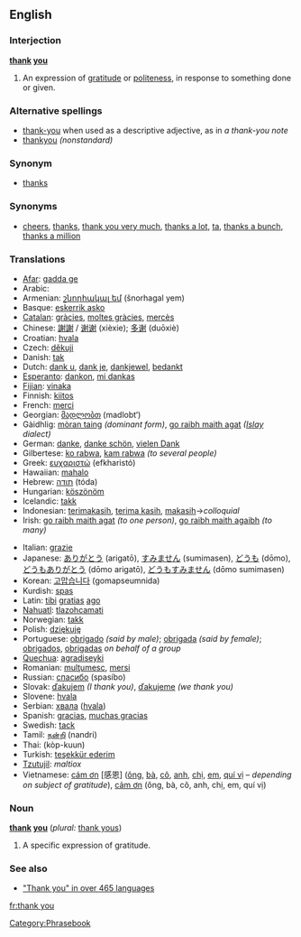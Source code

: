 ==English==

===Interjection===
'''[[thank]] [[you]]'''

# An expression of [[gratitude]] or [[politeness]], in response to something done or given.

===Alternative spellings===
*[[thank-you]] when used as a descriptive adjective, as in ''a thank-you note''
*[[thankyou]] ''(nonstandard)''

===Synonym===
*[[thanks]]

===Synonyms===
*[[cheers]], [[thanks]], [[thank you very much]], [[thanks a lot]], [[ta]], [[thanks a bunch]], [[thanks a million]]

===Translations===
{{top}}
*[[Afar]]: [[gadda ge]]
*Arabic: {{ARchar|[[شكرا|شكرًا]]}} {{Unicode|(šúkran)}}
*Armenian: [[շնորհակալ եմ]] (šnorhagal yem)
*Basque: [[eskerrik asko]]
*[[Catalan]]: [[gràcies]], [[moltes gràcies]], [[mercès]]
*Chinese: [[謝謝]] / [[谢谢]] (xièxie); [[多谢]] (duōxiè)
*Croatian: [[hvala]]
*Czech: [[děkuji]]
*Danish: [[tak]]
*Dutch: [[dank u]], [[dank je]], [[dankjewel]], [[bedankt]]
*[[Esperanto]]: [[dankon]], [[mi dankas]]
*[[Fijian]]: [[vinaka]]
*Finnish: [[kiitos]]
*French: [[merci]]
*Georgian: [[მადლობთ]] (madlobt‘)
*Gàidhlig: [[mòran taing]] ''(dominant form)'', [[go raibh maith agat]] ''([[w:Islay|Islay]] dialect)''
*German: [[danke]], [[danke schön]], [[vielen Dank]]
*Gilbertese: [[ko rabwa]], [[kam rabwa]] ''(to several people)''
*Greek: [[ευχαριστώ]] (efkharistó)
*Hawaiian: [[mahalo]]
*Hebrew: [[תודה]] (tóda)
*Hungarian: [[köszönöm]]
*Icelandic: [[takk]]
*Indonesian: [[terimakasih]], [[terima kasih]], [[terima kasih|makasih]]&rarr;''colloquial''
*Irish: [[go raibh maith agat]] ''(to one person)'', [[go raibh maith agaibh]] ''(to many)''
{{mid}}
*Italian: [[grazie]]
*Japanese: [[ありがとう]] (arigatō), [[すみません]] (sumimasen), [[どうも]] (dōmo), [[どうもありがとう]] (dōmo arigatō), [[どうもすみません]] (dōmo sumimasen)
*Korean: [[고맙습니다]] (gomapseumnida)
*Kurdish: [[spas]]
*Latin: [[tibi]] [[gratia]]s [[ago]]
*[[Nahuatl]]: [[tlazohcamati]]
*Norwegian: [[takk]]
*Polish: [[dziękuję]]
*Portuguese: [[obrigado]] ''(said by male)''; [[obrigada]] ''(said by female)''; [[obrigados]], [[obrigadas]] ''on behalf of a group''
*[[Quechua]]: [[agradiseyki]]
*Romanian: [[mulţumesc]], [[mersi]]
*Russian: [[спасибо]] (spasíbo)
*Slovak: [[ďakujem]] ''(I thank you)'', [[ďakujeme]] ''(we thank you)''
*Slovene: [[hvala]]
*Serbian: [[хвала]] ([[hvala]])
*Spanish: [[gracias]], [[muchas gracias]]
*Swedish: [[tack]]
*Tamil: [[நன்றி]] (nandri)
*Thai: {{THchar|[[ขอบคุณ]]}} (kòp-kuun)
*Turkish: [[teşekkür ederim]]
*[[Tzutujil]]: ''maltiox''
*Vietnamese: [[cám ơn]] [感恩] ([[ông]], [[bà#Vietnamese|bà]], [[cô#Vietnamese|cô]], [[anh#Vietnamese|anh]], [[chị]], [[em#Vietnamese|em]], [[quí vị]] &ndash; ''depending on subject of gratitude''), [[cảm ơn]] (ông, bà, cô, anh, chị, em, quí vị)
{{bottom}}

===Noun===
'''[[thank]] [[you]]''' (''plural:'' [[thank yous]])

# A specific expression of gratitude.

===See also===
*[http://www.elite.net/~runner/jennifers/thankyou.htm "Thank you" in over 465 languages]

[[Category:Phrasebook]]

[[fr:thank you]]